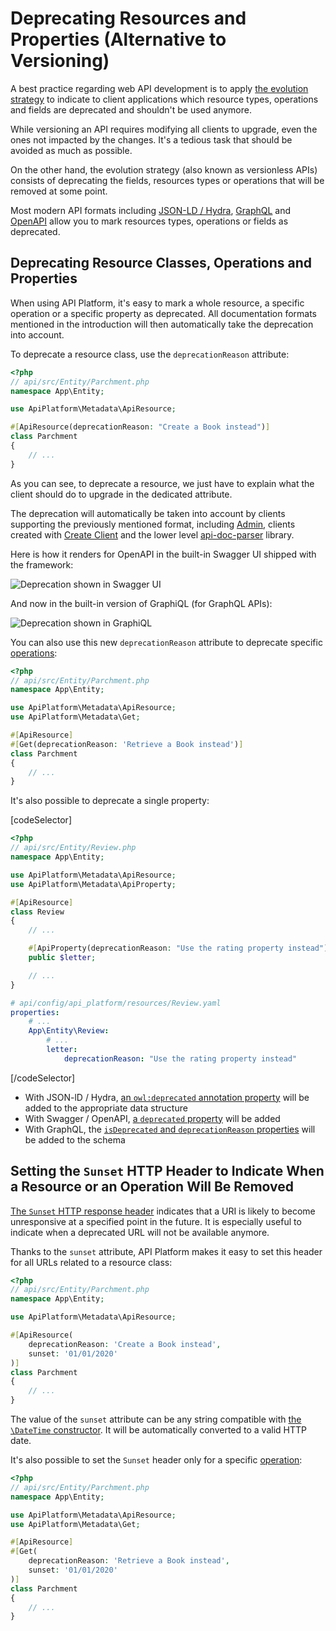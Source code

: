 # Deprecating Resources and Properties (Alternative to Versioning)

A best practice regarding web API development is to apply [the evolution strategy](https://phil.tech/api/2018/05/02/api-evolution-for-rest-http-apis/)
to indicate to client applications which resource types, operations and fields are deprecated and shouldn't be used anymore.

While versioning an API requires modifying all clients to upgrade, even the ones not impacted by the changes.
It's a tedious task that should be avoided as much as possible.

On the other hand, the evolution strategy (also known as versionless APIs) consists of deprecating the fields, resources
types or operations that will be removed at some point.

Most modern API formats including [JSON-LD / Hydra](content-negotiation.md), [GraphQL](graphql.md) and [OpenAPI](swagger.md)
allow you to mark resources types, operations or fields as deprecated.

## Deprecating Resource Classes, Operations and Properties

When using API Platform, it's easy to mark a whole resource, a specific operation or a specific property as deprecated.
All documentation formats mentioned in the introduction will then automatically take the deprecation into account.

To deprecate a resource class, use the `deprecationReason` attribute:

```php
<?php
// api/src/Entity/Parchment.php
namespace App\Entity;

use ApiPlatform\Metadata\ApiResource;

#[ApiResource(deprecationReason: "Create a Book instead")]
class Parchment
{
    // ...
}
```

As you can see, to deprecate a resource, we just have to explain what the client should do to upgrade in the dedicated attribute.

The deprecation will automatically be taken into account by clients supporting the previously mentioned format, including
[Admin](../admin/index.md), clients created with [Create Client](../create-client/index.md) and the lower level
[api-doc-parser](https://github.com/api-platform/api-doc-parser) library.

Here is how it renders for OpenAPI in the built-in Swagger UI shipped with the framework:

![Deprecation shown in Swagger UI](images/deprecated-swagger-ui.png)

And now in the built-in version of GraphiQL (for GraphQL APIs):

![Deprecation shown in GraphiQL](images/deprecated-graphiql.png)

You can also use this new `deprecationReason` attribute to deprecate specific [operations](operations.md):

```php
<?php
// api/src/Entity/Parchment.php
namespace App\Entity;

use ApiPlatform\Metadata\ApiResource;
use ApiPlatform\Metadata\Get;

#[ApiResource]
#[Get(deprecationReason: 'Retrieve a Book instead')]
class Parchment
{
    // ...
}
```

It's also possible to deprecate a single property:

[codeSelector]

```php
<?php
// api/src/Entity/Review.php
namespace App\Entity;

use ApiPlatform\Metadata\ApiResource;
use ApiPlatform\Metadata\ApiProperty;

#[ApiResource]
class Review
{
    // ...

    #[ApiProperty(deprecationReason: "Use the rating property instead")]
    public $letter;

    // ...
}
```

```yaml
# api/config/api_platform/resources/Review.yaml
properties:
    # ...
    App\Entity\Review:
        # ...
        letter:
            deprecationReason: "Use the rating property instead"
```

[/codeSelector]

-   With JSON-lD / Hydra, [an `owl:deprecated` annotation property](https://www.w3.org/TR/owl2-syntax/#Annotation_Properties) will be added to the appropriate data structure
-   With Swagger / OpenAPI, [a `deprecated` property](https://swagger.io/docs/specification/2-0/paths-and-operations/) will be added
-   With GraphQL, the [`isDeprecated` and `deprecationReason` properties](https://facebook.github.io/graphql/June2018/#sec-Deprecation) will be added to the schema

## Setting the `Sunset` HTTP Header to Indicate When a Resource or an Operation Will Be Removed

[The `Sunset` HTTP response header](https://tools.ietf.org/html/draft-wilde-sunset-header) indicates that a URI is likely to become unresponsive at a specified point in the future.
It is especially useful to indicate when a deprecated URL will not be available anymore.

Thanks to the `sunset` attribute, API Platform makes it easy to set this header for all URLs related to a resource class:

```php
<?php
// api/src/Entity/Parchment.php
namespace App\Entity;

use ApiPlatform\Metadata\ApiResource;

#[ApiResource(
    deprecationReason: 'Create a Book instead',
    sunset: '01/01/2020'
)]
class Parchment
{
    // ...
}
```

The value of the `sunset` attribute can be any string compatible with [the `\DateTime` constructor](https://www.php.net/manual/en/datetime.construct.php).
It will be automatically converted to a valid HTTP date.

It's also possible to set the `Sunset` header only for a specific [operation](operations.md):

```php
<?php
// api/src/Entity/Parchment.php
namespace App\Entity;

use ApiPlatform\Metadata\ApiResource;
use ApiPlatform\Metadata\Get;

#[ApiResource]
#[Get(
    deprecationReason: 'Retrieve a Book instead',
    sunset: '01/01/2020'
)]
class Parchment
{
    // ...
}
```
